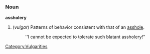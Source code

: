 {{rfd}}

=== Noun ===
'''assholery'''

# (''vulgar'') Patterns of behavior consistent with that of an [[asshole]].
#: ''I cannot be expected to tolerate such blatant assholery!"

[[Category:Vulgarities]]
